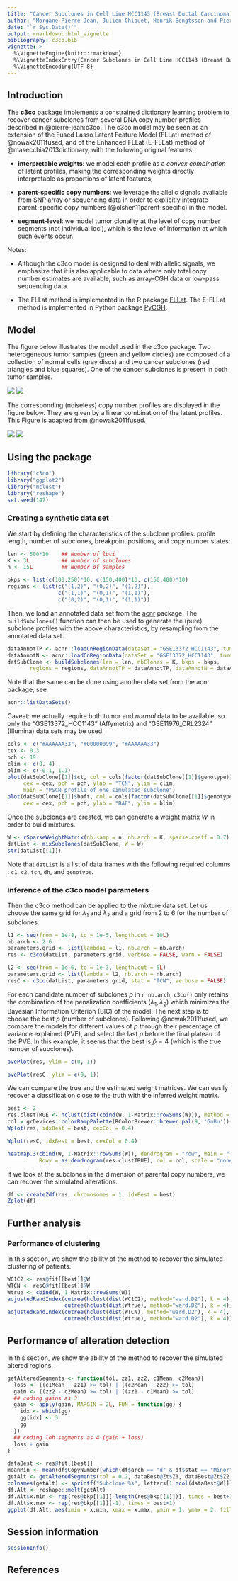 ```yaml
---
title: "Cancer Subclones in Cell Line HCC1143 (Breast Ductal Carcinoma)"
author: "Morgane Pierre-Jean, Julien Chiquet, Henrik Bengtsson and Pierre Neuvial"
date: "`r Sys.Date()`"
output: rmarkdown::html_vignette
bibliography: c3co.bib
vignette: >
  %\VignetteEngine{knitr::rmarkdown}
  %\VignetteIndexEntry{Cancer Subclones in Cell Line HCC1143 (Breast Ductal Carcinoma)}
  %\VignetteEncoding{UTF-8}
---
```


## Introduction

The **c3co** package implements a constrained dictionary learning problem to recover cancer subclones from several DNA copy number profiles described in @pierre-jean:c3co. The c3co model may be seen as an extension of the Fused Lasso Latent Feature Model (FLLat) method of @nowak2011fused, and of the Enhanced FLLat (E-FLLat) method of @masecchia2013dictionary, with the following original features:

* **interpretable weights**: we model each profile as a *convex combination* of latent profiles, making the corresponding weights directly interpretable as proportions of latent features;

* **parent-specific copy numbers**: we leverage the allelic signals available from SNP array or sequencing data in order to explicitly integrate parent-specific copy numbers (@olshen11parent-specific) in the model. 

* **segment-level**: we model tumor clonality at the level of copy number segments (not individual loci), which is the level of information at which such events occur.

Notes: 

* Although the c3co model is designed to deal with allelic signals, we emphasize that it is also applicable to data where only total copy number estimates are available, such as array-CGH data or low-pass sequencing data.

* The FLLat method is implemented in the R package [FLLat]. The E-FLLat method is implemented in Python package [PyCGH].


## Model

The figure below illustrates the model used in the c3co package. Two heterogeneous tumor samples (green and yellow circles) are composed of a collection of normal cells (gray discs) and two cancer subclones (red triangles and blue squares). One of the cancer subclones is present in both tumor samples. 

![](img/features.png)
![](img/features2.png)

The corresponding (noiseless) copy number profiles are displayed in the figure below. They are given by a linear combination of the latent profiles. This Figure is adapted from @nowak2011fused.

![](img/model.png)
![](img/model2.png)


## Using the package

```r
library("c3co")
library("ggplot2")
library("mclust")
library("reshape")
set.seed(147)
```

### Creating a synthetic data set

We start by defining the characteristics of the subclone profiles: profile length, number of subclones, breakpoint positions, and copy number states:

```r
len <- 500*10    ## Number of loci
K <- 3L          ## Number of subclones
n <- 15L         ## Number of samples

bkps <- list(c(100,250)*10, c(150,400)*10, c(150,400)*10)
regions <- list(c("(1,2)", "(0,2)", "(1,2)"),
                c("(1,1)", "(0,1)", "(1,1)"),
                c("(0,2)", "(0,1)", "(1,1)"))
```

Then, we load an annotated data set from the [acnr] package.  The `buildSubclones()` function can then be used to generate the (pure) subclone profiles with the above characteristics, by resampling from the annotated data set.

```r
dataAnnotTP <- acnr::loadCnRegionData(dataSet = "GSE13372_HCC1143", tumorFraction = 1)
dataAnnotN <- acnr::loadCnRegionData(dataSet = "GSE13372_HCC1143", tumorFraction = 0)
datSubClone <- buildSubclones(len = len, nbClones = K, bkps = bkps,
       regions = regions, dataAnnotTP = dataAnnotTP, dataAnnotN = dataAnnotN)
```
 
Note that the same can be done using another data set from the acnr package, see

```r
acnr::listDataSets()
```

Caveat: we actually require both tumor and *normal* data to be available, so only the "GSE13372_HCC1143" (Affymetrix) and "GSE11976_CRL2324" (Illumina) data sets may be used.

```r
cols <- c("#AAAAAA33", "#00000099", "#AAAAAA33")
cex <- 0.3
pch <- 19 
clim <- c(0, 4)
blim <- c(-0.1, 1.1)
plot(datSubClone[[1]]$ct, col = cols[factor(datSubClone[[1]]$genotype)],
     cex = cex, pch = pch, ylab = "TCN", ylim = clim,
     main = "PSCN profile of one simulated subclone")
plot(datSubClone[[1]]$baft, col = cols[factor(datSubClone[[1]]$genotype)],
     cex = cex, pch = pch, ylab = "BAF", ylim = blim)
```

Once the subclones are created, we can generate a weight matrix $W$ in order to build mixtures.

```r
W <- rSparseWeightMatrix(nb.samp = n, nb.arch = K, sparse.coeff = 0.7)
datList <- mixSubclones(datSubClone, W = W)
str(datList[[1]])
```

Note that `datList` is a list of data frames with the following required columns : `c1`, `c2`, `tcn`, `dh`, and `genotype`.

### Inference of the c3co model parameters

Then the c3co method can be applied to the mixture data set. Let us choose the same grid for $\lambda_1$ and $\lambda_2$ and a grid from 2 to 6 for the number of subclones.

```r
l1 <- seq(from = 1e-8, to = 1e-5, length.out = 10L)
nb.arch <- 2:6
parameters.grid <- list(lambda1 = l1, nb.arch = nb.arch) 
res <- c3co(datList, parameters.grid, verbose = FALSE, warn = FALSE)

l2 <- seq(from = 1e-6, to = 1e-3, length.out = 5L)
parameters.grid <- list(lambda = l2, nb.arch = nb.arch) 
resC <- c3co(datList, parameters.grid, stat = "TCN", verbose = FALSE)
```

For each candidate number of subclones $p$ in `r nb.arch`, `c3co()` only retains the combination of the penalization coefficients $(\lambda_1, \lambda_2)$ which minimizes the Bayesian Information Criterion (BIC) of the model. The next step is to choose the best $p$ (number of subclones). Following @nowak2011fused, we compare the models for different values of $p$ through their percentage of variance explained (PVE), and select the last $p$ before the final plateau of the PVE. In this example, it seems that the best is $\hat{p}=4$ (which is the true number of subclones).

```r
pvePlot(res, ylim = c(0, 1))
```

```r
pvePlot(resC, ylim = c(0, 1))
```

We can compare the true and the estimated weight matrices. We can easily recover a classification close to the truth with the inferred weight matrix. 

```r
best <- 2
res.clustTRUE <- hclust(dist(cbind(W, 1-Matrix::rowSums(W))), method = "ward.D")
col = grDevices::colorRampPalette(RColorBrewer::brewer.pal(9, 'GnBu'))(100)
Wplot(res, idxBest = best, cexCol = 0.4)
```

```r
Wplot(resC, idxBest = best, cexCol = 0.4)
```

```r
heatmap.3(cbind(W, 1-Matrix::rowSums(W)), dendrogram = "row", main = "TRUE",
          Rowv = as.dendrogram(res.clustTRUE), col = col, scale = "none")
```

If we look at the subclones in the dimension of parental copy numbers, we can recover the simulated alterations.

```r
df <- createZdf(res, chromosomes = 1, idxBest = best)
Zplot(df)
```

## Further analysis
### Performance  of clustering
In this section, we show the ability of the method to recover the simulated clustering of patients.

```r
WC1C2 <- res@fit[[best]]@W
WTCN <- resC@fit[[best]]@W
Wtrue <- cbind(W, 1-Matrix::rowSums(W))
adjustedRandIndex(cutree(hclust(dist(WC1C2), method="ward.D2"), k = 4),
                  cutree(hclust(dist(Wtrue), method="ward.D2"), k = 4))
adjustedRandIndex(cutree(hclust(dist(WTCN), method="ward.D2"), k = 4),
                  cutree(hclust(dist(Wtrue), method="ward.D2"), k = 4))
```
## Performance of alteration detection
In this section, we show the ability of the method to recover the simulated altered regions.

```r
getAlteredSegments <- function(tol, zz1, zz2, c1Mean, c2Mean){
  loss <- ((c1Mean - zz1) >= tol) | ((c2Mean - zz2) >= tol)
  gain <- ((zz2 - c2Mean) >= tol) | ((zz1 - c1Mean) >= tol)
  ## coding gains as 3
  gain <- apply(gain, MARGIN = 2L, FUN = function(gg) {
    idx <- which(gg)
    gg[idx] <- 3
    gg
  })
  ## coding loh segments as 4 (gain + loss)
  loss + gain
}

dataBest <- res@fit[[best]]
meanMin <- mean(df$CopyNumber[which(df$arch == "d" & df$stat == "Minor")])
getAlt <- getAlteredSegments(tol = 0.2, dataBest@Zt$Z1, dataBest@Zt$Z2, 1, 1.1)
colnames(getAlt) <- sprintf("Subclone %s", letters[1:ncol(dataBest@W)])
df.Alt <- reshape::melt(getAlt)
df.Alt$x.min <- rep(res@bkp[[1]][-length(res@bkp[[1]])], times = best+1)
df.Alt$x.max <- rep(res@bkp[[1]][-1], times = best+1)
ggplot(df.Alt, aes(xmin = x.min, xmax = x.max, ymin = 1, ymax = 2, fill = factor(value))) + geom_rect() + facet_grid(X2 ~ .) + theme(axis.text.y = element_blank(), axis.ticks = element_blank()) + scale_fill_discrete(labels = c("Normal", "Loss", "Gain", "LoH"), name = "States")
```

## Session information

```r
sessionInfo()
```

## References

[acnr]: https://cran.r-project.org/package=acnr
[FLLat]: https://cran.r-project.org/package=FLLat
[PyCGH]: http://slipguru.disi.unige.it/Software/PyCGH/
